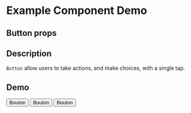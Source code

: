 
<Meta title="Example/Button" component={Button} />

# Example Component Demo

## Button props
<Props of={Button} />

## Description

`Button` allow users to take actions, and make choices, with a single tap.

## Demo

<Canvas>
    <Story name="Small">
      <Button size="small" className="bouton-default">
          Bouton
      </Button>
    </Story>
    <Story name="Medium">
      <Button size="medium" className="bouton-default">
          Bouton
      </Button>
    </Story>
    <Story name="Large">
      <Button size="large" className="bouton-default">
          Bouton
      </Button>
  </Story>
</Canvas>
